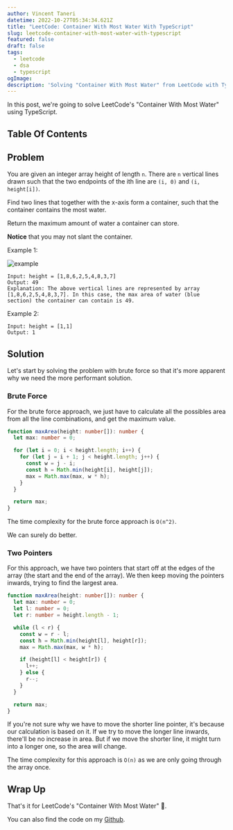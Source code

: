 ```yaml
---
author: Vincent Taneri
datetime: 2022-10-27T05:34:34.621Z
title: "LeetCode: Container With Most Water With TypeScript"
slug: leetcode-container-with-most-water-with-typescript
featured: false
draft: false
tags:
  - leetcode
  - dsa
  - typescript
ogImage:
description: 'Solving "Container With Most Water" from LeetCode with TypeScript. '
---
```



In this post, we're going to solve LeetCode's "Container With Most Water" using TypeScript.

## Table Of Contents

## Problem

You are given an integer array height of length `n`. There are `n` vertical lines drawn such that the two endpoints of the ith line are `(i, 0)` and `(i, height[i])`.

Find two lines that together with the x-axis form a container, such that the container contains the most water.

Return the maximum amount of water a container can store.

**Notice** that you may not slant the container.

Example 1:

<img src={exampleImg} alt="example" />

```
Input: height = [1,8,6,2,5,4,8,3,7]
Output: 49
Explanation: The above vertical lines are represented by array [1,8,6,2,5,4,8,3,7]. In this case, the max area of water (blue section) the container can contain is 49.
```

Example 2:

```
Input: height = [1,1]
Output: 1
```

## Solution

Let's start by solving the problem with brute force so that it's more apparent why we need the more performant solution.

### Brute Force

For the brute force approach, we just have to calculate all the possibles area from all the line combinations, and get the maximum value.

```ts
function maxArea(height: number[]): number {
  let max: number = 0;

  for (let i = 0; i < height.length; i++) {
    for (let j = i + 1; j < height.length; j++) {
      const w = j - i;
      const h = Math.min(height[i], height[j]);
      max = Math.max(max, w * h);
    }
  }

  return max;
}
```

The time complexity for the brute force approach is `O(n^2)`.

We can surely do better.

### Two Pointers

For this approach, we have two pointers that start off at the edges of the array (the start and the end of the array). We then keep moving the pointers inwards, trying to find the largest area.

```ts
function maxArea(height: number[]): number {
  let max: number = 0;
  let l: number = 0;
  let r: number = height.length - 1;

  while (l < r) {
    const w = r - l;
    const h = Math.min(height[l], height[r]);
    max = Math.max(max, w * h);

    if (height[l] < height[r]) {
      l++;
    } else {
      r--;
    }
  }

  return max;
}
```

If you're not sure why we have to move the shorter line pointer, it's because our calculation is based on it. If we try to move the longer line inwards, there'll be no increase in area. But if we move the shorter line, it might turn into a longer one, so the area will change.

The time complexity for this approach is `O(n)` as we are only going through the array once.

## Wrap Up

That's it for LeetCode's "Container With Most Water" 🎉.

You can also find the code on my [Github](https://github.com/tanerijun/ts-leetcode).
